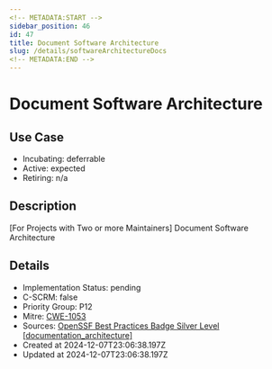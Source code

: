 ```yaml
---
<!-- METADATA:START -->
sidebar_position: 46
id: 47
title: Document Software Architecture
slug: /details/softwareArchitectureDocs
<!-- METADATA:END -->
---
```


<!-- TITLE:START -->
# Document Software Architecture
<!-- TITLE:END -->

## Use Case
<!-- LEVELS:START -->
- Incubating: deferrable
- Active: expected
- Retiring: n/a
<!-- LEVELS:END -->

<!-- DESCRIPTION:START -->
## Description
[For Projects with Two or more Maintainers] Document Software Architecture
<!-- DESCRIPTION:END -->

<!-- DETAILS:START -->
## Details
- Implementation Status: pending
- C-SCRM: false
- Priority Group: P12
- Mitre: [CWE-1053](https://cwe.mitre.org/data/definitions/1053.html)
- Sources: [OpenSSF Best Practices Badge Silver Level [documentation_architecture]](https://www.bestpractices.dev/en/criteria?details=true&rationale=true#1.documentation_architecture)
- Created at 2024-12-07T23:06:38.197Z
- Updated at 2024-12-07T23:06:38.197Z
<!-- DETAILS:END -->
